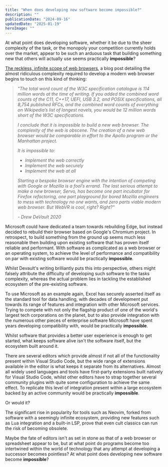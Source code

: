 ```yaml
---
title: "When does developing new software become impossible?"
description: ""
publicationDate: "2024-09-16"
updatedDate: "2025-01-19"
heroImage: ""
---
```


At what point does developing software, whether it be due to the sheer complexity of the task, or the monopoly your competition currently holds over the market, appear to be such an arduous task that building something new that others will actually use seems practically **impossible**?

[The reckless, infinite scope of web browsers](https://drewdevault.com/2020/03/18/Reckless-limitless-scope.html), a blog post detailing the almost ridiculous complexity required to develop a modern web browser begins to touch on this kind of thinking:

<em><blockquote>
"The total word count of the W3C specification catalogue is 114 million words at the time of writing. If you added the combined word counts of the C11, C++17, UEFI, USB 3.2, and POSIX specifications, all 8,754 published RFCs, and the combined word counts of everything on Wikipedia’s list of longest novels, you would be 12 million words short of the W3C specifications.

I conclude that it is impossible to build a new web browser. The complexity of the web is obscene. The creation of a new web browser would be comparable in effort to the Apollo program or the Manhattan project.

It is impossible to:
- Implement the web correctly
- Implement the web securely
- Implement the web at all

Starting a bespoke browser engine with the intention of competing with Google or Mozilla is a fool’s errand. The last serious attempt to make a new browser, Servo, has become one part incubator for Firefox refactoring, one part playground for bored Mozilla engineers to mess with technology no one wants, and zero parts viable modern web browser. But WebVR is cool, right? Right?"

\- Drew DeVault 2020
</blockquote></em>

Microsoft could have dedicated a team towards rebuilding Edge, but instead decided to rebuild their browser based on Google's Chromium project. In retrospect, to build something from the ground up seems much less reasonable then building upon existing software that has proven itself reliable and performant. With software as complicated as a web browser or an operating system, to achieve the level of performance and compatibility on par with existing software would be practically **impossible**.

Whilst Devault's writing brilliantly puts this into perspective, others might falsely attribute the difficulty of developing such software to the tasks complexity, whereas the actual problem lies in tackling the established ecosystem of the pre-existing software.

To use Microsoft as an example again, Excel has securely asserted itself as the standard tool for data handling, with decades of development put towards its range of features and integration with other Microsoft services. Trying to compete with not only the flagship product of one of the world's largest tech corporations on the planet, but to also provide integration with the numerous other pieces of enterprise software Microsoft have spent years developing compatibility with, would be practically **impossible**.

Whilst software that provides a better user experience is enough to get started, what keeps software alive isn't the software itself, but the ecosystem built around it.

There are several editors which provide almost if not all of the functionality present within Visual Studio Code, but the wide range of extensions available in the editor is what keeps it separate from its alternatives. Almost all widely used languages and tools have first-party extensions built natively for Visual Studio Code, whilst other editors have to strap together several community plugins with quite some configuration to achieve the same effect. To replicate this level of integration present within a large ecosystem backed by an active community would be practically **impossible**.

Or would it?

The significant rise in popularity for tools such as Neovim, forked from software with a seemingly infinite ecosystem, providing new features such as Lua integration and a built-in LSP, prove that even cult classics can run the risk of becoming obsolete.

Maybe the fate of editors isn't as set in stone as that of a web browser or spreadsheet appear to be, but at what point do programs become too intertwined within the world of technology that any attempt at developing a successor becomes pointless? At what point does developing new software become **impossible**?
